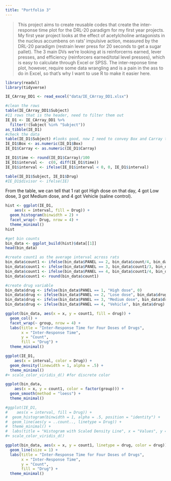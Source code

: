 ```yaml
---
title: "Portfolio 3"
---
```


> This project aims to create reusable codes that create the inter-response time plot for the DRL-20 paradigm for my first year projects. My first year project looks at the effect of acetylcholine antagonists in the nucleus accumbens on rats' impulsive action, measured by the DRL-20 paradigm (restrain lever press for 20 seconds to get a sugar pallet). The 3 main DVs we're looking at is reinforcerns earned, lever presses, and efficiency (reinforcers earned/total level presses), which is easy to calculate through Excel or SPSS. The inter-reponse time plot, however, require some data wrangling and is a pain in the ass to do in Excel, so that's why I want to use R to make it easier here. 

```r
library(readxl)
library(tidyverse)
```

```r
IE_CArray_DD1 <- read_excel("data/IE_CArray_DD1.xlsx")

#clean the rows
table(IE_CArray_DD1$Subject) 
#11 rows that is the header, need to filter them out
IE_D1 <- IE_CArray_DD1 %>%
  filter(!(Subject %in% "Subject"))
as_tibble(IE_D1)
#check the data
table(IE_D1$Subject) #looks good, now I need to convey Box and Carray to numbers
IE_D1$Box <- as.numeric(IE_D1$Box)
IE_D1$Carray <- as.numeric(IE_D1$Carray)
```

```r
IE_D1$time <- round(IE_D1$Carray)/100 
IE_D1$interval <-  c(0, diff(IE_D1$time))
IE_D1$interval <- ifelse(IE_D1$interval < 0, 0, IE_D1$interval)
```

```r
table(IE_D1$Subject, IE_D1$Drug)
#IE_D1$divisor <- ifelse(IE)
```
From the table, we can tell that 1 rat got High dose on that day, 4 got Low dose, 3 got Medium dose, and 4 got Vehicle (saline control).

```r
hist <- ggplot(IE_D1,
    aes(x = interval, fill = Drug)) +
  geom_histogram(binwidth = 2) +
  facet_wrap(~ Drug, nrow = 4) +
  theme_minimal()
hist

#get bin counts
bin_data <- ggplot_build(hist)$data[[1]]
head(bin_data)

#create count1 as the average interval across rats
bin_data$count1 <- ifelse(bin_data$PANEL == 2, bin_data$count/4, bin_data$count)
bin_data$count1 <- ifelse(bin_data$PANEL == 3, bin_data$count1/3, bin_data$count1)
bin_data$count1 <- ifelse(bin_data$PANEL == 4, bin_data$count1/4, bin_data$count1)
bin_data$count1 <- round(bin_data$count1)

#create drug variable
bin_data$drug <- ifelse(bin_data$PANEL == 1, "High dose", 0)
bin_data$drug <- ifelse(bin_data$PANEL == 2, "Lose dose", bin_data$drug)
bin_data$drug <- ifelse(bin_data$PANEL == 3, "Medium dose", bin_data$drug)
bin_data$drug <- ifelse(bin_data$PANEL == 4, "Vehicle", bin_data$drug)

ggplot(bin_data, aes(x = x, y = count1, fill = drug)) +
  geom_col() +
  facet_wrap(~ group, nrow = 4) +
  labs(title = "Inter-Response Time for Four Doses of Drugs",
       x = "Inter-Response Time",
       y = "Count", 
       fill = "Drug") +
  theme_minimal()
```

```r
ggplot(IE_D1,
    aes(x = interval, color = Drug)) +
  geom_density(linewidth = 1, alpha = .5) +
  theme_minimal() 
#+ scale_color_viridis_d() #for discrete color

ggplot(bin_data,
    aes(x = x, y = count1, color = factor(group))) +
  geom_smooth(method = "loess") +
  theme_minimal()
```

```r
#ggplot(IE_D1,
#    aes(x = interval, fill = Drug)) +
#  geom_histogram(binwidth = 1, alpha = .5, position = "identity") +
#  geom_line(aes(y = ..count.., linetype = Drug)) +
#  theme_minimal() +
#  labs(title = "Histogram with Scaled Density Line", x = "Values", y = "Count/Density")
#+ scale_color_viridis_d()

ggplot(bin_data, aes(x = x, y = count1, linetype = drug, color = drug)) +
  geom_line(size = 1) +
  labs(title = "Inter-Response Time for Four Doses of Drugs",
       x = "Inter-Response Time",
       y = "Count", 
       fill = "Drug") +
  theme_minimal()
```

